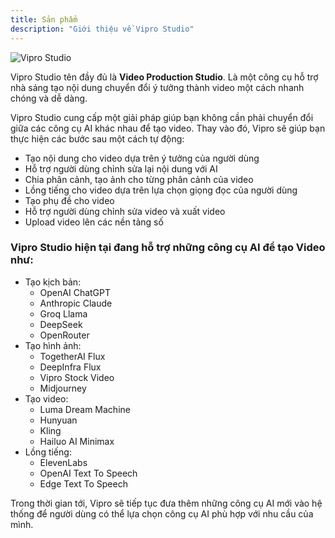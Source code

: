 ```yaml
---
title: Sản phẩm
description: "Giới thiệu về Vipro Studio"
---
```


<img
  src="/images/introduction/vipro-app.jpg"
  alt="Vipro Studio"
  className="rounded-lg"
/>

Vipro Studio tên đầy đủ là **Video Production Studio**. Là một công cụ hỗ trợ nhà sáng tạo nội dung chuyển đổi ý tưởng thành video một cách nhanh chóng và dễ dàng.

Vipro Studio cung cấp một giải pháp giúp bạn không cần phải chuyển đổi giữa các công cụ AI khác nhau để tạo video. Thay vào đó, Vipro sẽ giúp bạn thực hiện các bước sau một cách tự động:

- Tạo nội dung cho video dựa trên ý tưởng của người dùng
- Hỗ trợ người dùng chỉnh sửa lại nội dung với AI
- Chia phân cảnh, tạo ảnh cho từng phân cảnh của video
- Lồng tiếng cho video dựa trên lựa chọn giọng đọc của người dùng
- Tạo phụ đề cho video
- Hỗ trợ người dùng chỉnh sửa video và xuất video
- Upload video lên các nền tảng số

### Vipro Studio hiện tại đang hỗ trợ những công cụ AI để tạo Video như:

- Tạo kịch bản:
  - OpenAI ChatGPT
  - Anthropic Claude
  - Groq Llama
  - DeepSeek
  - OpenRouter
- Tạo hình ảnh:
  - TogetherAI Flux
  - DeepInfra Flux
  - Vipro Stock Video
  - Midjourney
- Tạo video:
  - Luma Dream Machine
  - Hunyuan
  - Kling
  - Hailuo AI Minimax
- Lồng tiếng:
  - ElevenLabs
  - OpenAI Text To Speech
  - Edge Text To Speech

Trong thời gian tới, Vipro sẽ tiếp tục đưa thêm những công cụ AI mới vào hệ thống để người dùng có thể lựa chọn công cụ AI phù hợp với nhu cầu của mình.
